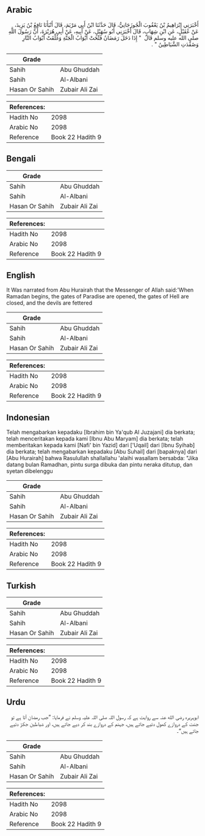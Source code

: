 ## Arabic


<div dir="rtl" lang="ar" style={{fontSize:'larger',backgroundColor:'#f8f9fa',padding:20}}>
أَخْبَرَنِي إِبْرَاهِيمُ بْنُ يَعْقُوبَ الْجُوزَجَانِيُّ، قَالَ حَدَّثَنَا ابْنُ أَبِي مَرْيَمَ، قَالَ أَنْبَأَنَا نَافِعُ بْنُ يَزِيدَ، عَنْ عُقَيْلٍ، عَنِ ابْنِ شِهَابٍ، قَالَ أَخْبَرَنِي أَبُو سُهَيْلٍ، عَنْ أَبِيهِ، عَنْ أَبِي هُرَيْرَةَ، أَنَّ رَسُولَ اللَّهِ صلى الله عليه وسلم قَالَ ‏ "‏ إِذَا دَخَلَ رَمَضَانُ فُتِّحَتْ أَبْوَابُ الْجَنَّةِ وَغُلِّقَتْ أَبْوَابُ النَّارِ وَصُفِّدَتِ الشَّيَاطِينُ ‏"‏ ‏.‏
</div>
<div style={{backgroundColor:'#f8f9fa',padding:20, marginBottom: 10}}><table> <thead> <tr> <th>Grade</th> <th></th> </tr> </thead> <tbody> <tr><td>Sahih</td><td>Abu Ghuddah</td></tr><tr><td>Sahih</td><td>Al-Albani</td></tr><tr><td>Hasan Or Sahih</td><td>Zubair Ali Zai</td></tr></tbody></table><table> <thead> <tr> <th>References:</th> <th></th> </tr> </thead> <tbody><tr><td>Hadith No</td><td>2098</td></tr><tr><td>Arabic No</td><td>2098</td></tr><tr><td>Reference</td><td>Book 22 Hadith 9</td></tr></tbody></table></div>

## Bengali


<div dir="ltr" lang="bn" style={{fontSize:'larger',backgroundColor:'#f8f9fa',padding:20}}>

</div>
<div style={{backgroundColor:'#f8f9fa',padding:20, marginBottom: 10}}><table> <thead> <tr> <th>Grade</th> <th></th> </tr> </thead> <tbody> <tr><td>Sahih</td><td>Abu Ghuddah</td></tr><tr><td>Sahih</td><td>Al-Albani</td></tr><tr><td>Hasan Or Sahih</td><td>Zubair Ali Zai</td></tr></tbody></table><table> <thead> <tr> <th>References:</th> <th></th> </tr> </thead> <tbody><tr><td>Hadith No</td><td>2098</td></tr><tr><td>Arabic No</td><td>2098</td></tr><tr><td>Reference</td><td>Book 22 Hadith 9</td></tr></tbody></table></div>

## English


<div dir="ltr" lang="en" style={{fontSize:'larger',backgroundColor:'#f8f9fa',padding:20}}>
It Was narrated from Abu Hurairah that the Messenger of Allah said:'When Ramadan begins, the gates of Paradise are opened, the gates of Hell are closed, and the devils are fettered
</div>
<div style={{backgroundColor:'#f8f9fa',padding:20, marginBottom: 10}}><table> <thead> <tr> <th>Grade</th> <th></th> </tr> </thead> <tbody> <tr><td>Sahih</td><td>Abu Ghuddah</td></tr><tr><td>Sahih</td><td>Al-Albani</td></tr><tr><td>Hasan Or Sahih</td><td>Zubair Ali Zai</td></tr></tbody></table><table> <thead> <tr> <th>References:</th> <th></th> </tr> </thead> <tbody><tr><td>Hadith No</td><td>2098</td></tr><tr><td>Arabic No</td><td>2098</td></tr><tr><td>Reference</td><td>Book 22 Hadith 9</td></tr></tbody></table></div>

## Indonesian


<div dir="ltr" lang="id" style={{fontSize:'larger',backgroundColor:'#f8f9fa',padding:20}}>
Telah mengabarkan kepadaku [Ibrahim bin Ya'qub Al Juzajani] dia berkata; telah menceritakan kepada kami [Ibnu Abu Maryam] dia berkata; telah memberitakan kepada kami [Nafi' bin Yazid] dari ['Uqail] dari [Ibnu Syihab] dia berkata; telah mengabarkan kepadaku [Abu Suhail] dari [bapaknya] dari [Abu Hurairah] bahwa Rasulullah shallallahu 'alaihi wasallam bersabda: "Jika datang bulan Ramadhan, pintu surga dibuka dan pintu neraka ditutup, dan syetan dibelenggu
</div>
<div style={{backgroundColor:'#f8f9fa',padding:20, marginBottom: 10}}><table> <thead> <tr> <th>Grade</th> <th></th> </tr> </thead> <tbody> <tr><td>Sahih</td><td>Abu Ghuddah</td></tr><tr><td>Sahih</td><td>Al-Albani</td></tr><tr><td>Hasan Or Sahih</td><td>Zubair Ali Zai</td></tr></tbody></table><table> <thead> <tr> <th>References:</th> <th></th> </tr> </thead> <tbody><tr><td>Hadith No</td><td>2098</td></tr><tr><td>Arabic No</td><td>2098</td></tr><tr><td>Reference</td><td>Book 22 Hadith 9</td></tr></tbody></table></div>

## Turkish


<div dir="ltr" lang="tr" style={{fontSize:'larger',backgroundColor:'#f8f9fa',padding:20}}>

</div>
<div style={{backgroundColor:'#f8f9fa',padding:20, marginBottom: 10}}><table> <thead> <tr> <th>Grade</th> <th></th> </tr> </thead> <tbody> <tr><td>Sahih</td><td>Abu Ghuddah</td></tr><tr><td>Sahih</td><td>Al-Albani</td></tr><tr><td>Hasan Or Sahih</td><td>Zubair Ali Zai</td></tr></tbody></table><table> <thead> <tr> <th>References:</th> <th></th> </tr> </thead> <tbody><tr><td>Hadith No</td><td>2098</td></tr><tr><td>Arabic No</td><td>2098</td></tr><tr><td>Reference</td><td>Book 22 Hadith 9</td></tr></tbody></table></div>

## Urdu


<div dir="rtl" lang="ur" style={{fontSize:'larger',backgroundColor:'#f8f9fa',padding:20}}>
ابوہریرہ رضی الله عنہ سے روایت ہے کہ رسول اللہ صلی اللہ علیہ وسلم نے فرمایا: ”جب رمضان آتا ہے تو جنت کے دروازے کھول دئیے جاتے ہیں، جہنم کے دروازے بند کر دیے جاتے ہیں، اور شیاطین جکڑ دئیے جاتے ہیں“۔
</div>
<div style={{backgroundColor:'#f8f9fa',padding:20, marginBottom: 10}}><table> <thead> <tr> <th>Grade</th> <th></th> </tr> </thead> <tbody> <tr><td>Sahih</td><td>Abu Ghuddah</td></tr><tr><td>Sahih</td><td>Al-Albani</td></tr><tr><td>Hasan Or Sahih</td><td>Zubair Ali Zai</td></tr></tbody></table><table> <thead> <tr> <th>References:</th> <th></th> </tr> </thead> <tbody><tr><td>Hadith No</td><td>2098</td></tr><tr><td>Arabic No</td><td>2098</td></tr><tr><td>Reference</td><td>Book 22 Hadith 9</td></tr></tbody></table></div>